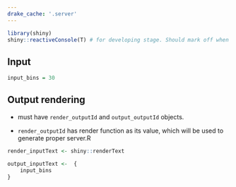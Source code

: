 ```yaml
---
drake_cache: '.server'
---
```


```r
library(shiny)
shiny::reactiveConsole(T) # for developing stage. Should mark off when launching the product.
```


## Input 

```r
input_bins = 30

```

## Output rendering

  * must have `render_outputId` and `output_outputId` objects.
  
  * `render_outputId` has render function as its value, which will be used to generate proper server.R

```r
render_inputText <- shiny::renderText
```

```r
output_inputText <-  {
    input_bins
}

```

